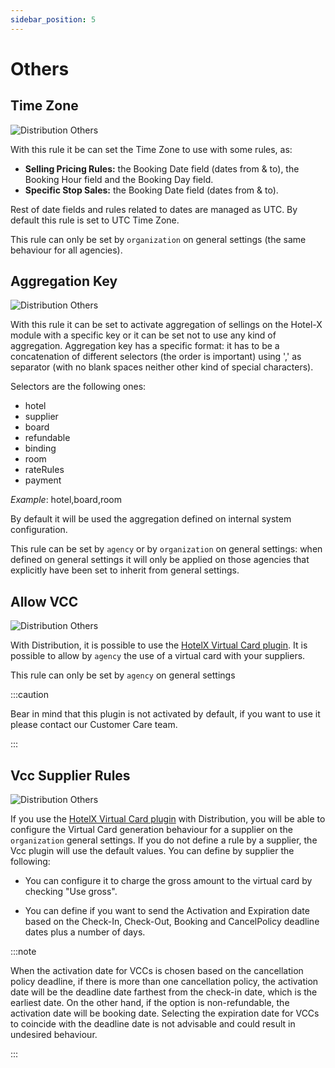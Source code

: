 ```yaml
---
sidebar_position: 5
---
```


# Others

## Time Zone

![Distribution Others](https://storage.travelgate.com/docs/distribution_configuration-others1.jpg)

With this rule it be can set the Time Zone to use with some rules, as: 
* **Selling Pricing Rules:** the Booking Date field (dates from & to), the Booking Hour field and the Booking Day field.
* **Specific Stop Sales:** the Booking Date field (dates from & to).

Rest of date fields and rules related to dates are managed as UTC. By default this rule is set to UTC Time Zone.

This rule can only be set by `organization` on general settings (the same behaviour for all agencies).

## Aggregation Key

![Distribution Others](https://storage.travelgate.com/docs/distribution_configuration-others2.jpg)

With this rule it can be set to activate aggregation of sellings on the Hotel-X module with a specific key or it can be set not to use any kind of aggregation. Aggregation key has a specific format: it has to be a concatenation of different selectors (the order is important) using ',' as separator (with no blank spaces neither other kind of special characters).

Selectors are the following ones:
* hotel 
* supplier 
* board 
* refundable 
* binding 
* room 
* rateRules 
* payment

*Example*: hotel,board,room

By default it will be used the aggregation defined on internal system configuration.

This rule can be set by `agency` or by `organization` on general settings: when defined on general settings it will only be applied on those agencies that explicitly have been set to inherit from general settings.

## Allow VCC

![Distribution Others](https://storage.travelgate.com/docs/distribution_configuration-others_allow_vcc.JPG)

With Distribution, it is possible to use the [HotelX Virtual Card plugin](../../../../../apis/for-buyers/hotel-x-pull-buyers-api/plugins/virtual-credit-card). It is  possible to allow by `agency` the use of a virtual card with your suppliers.

This rule can only be set by `agency` on general settings

:::caution

Bear in mind that this plugin is not activated by default, if you want to use it please contact our Customer Care team.

:::

## Vcc Supplier Rules

![Distribution Others](https://storage.travelgate.com/docs/distribution_configuration-others_supplier_vcc_rules.JPG)

If you use the  [HotelX Virtual Card plugin](../../../../../apis/for-buyers/hotel-x-pull-buyers-api/plugins/virtual-credit-card) with Distribution, you will be able to configure the Virtual Card generation behaviour for a supplier on the `organization` general settings. If you do not define a rule by a supplier, the Vcc plugin will use the default values. You can define by supplier the following:

  - You can configure it to charge the gross amount to the virtual card by checking "Use gross".

  - You can define if you want to send the Activation and Expiration date based on the Check-In, Check-Out, Booking and CancelPolicy deadline dates plus a number of days.

:::note

When the activation date for VCCs is chosen based on the cancellation policy deadline, if there is more than one cancellation policy, the activation date will be the deadline date farthest from the check-in date, which is the earliest date. On the other hand, if the option is non-refundable, the activation date will be booking date.
Selecting the expiration date for VCCs to coincide with the deadline date is not advisable and could result in undesired behaviour.

:::






